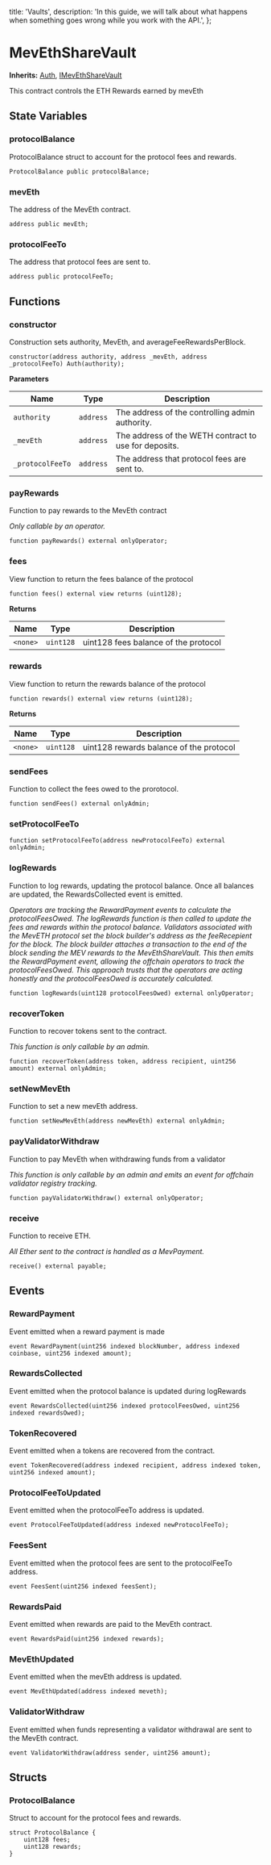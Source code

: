   title: 'Vaults',
  description:
    'In this guide, we will talk about what happens when something goes wrong while you work with the API.',
};

# MevEthShareVault



**Inherits:**
[Auth](/src/libraries/Auth.sol/contract.Auth.md), [IMevEthShareVault](/src/interfaces/IMevEthShareVault.sol/interface.IMevEthShareVault.md)

This contract controls the ETH Rewards earned by mevEth

## State Variables

### protocolBalance

ProtocolBalance struct to account for the protocol fees and rewards.

```solidity
ProtocolBalance public protocolBalance;
```

### mevEth

The address of the MevEth contract.

```solidity
address public mevEth;
```

### protocolFeeTo

The address that protocol fees are sent to.

```solidity
address public protocolFeeTo;
```

## Functions

### constructor

Construction sets authority, MevEth, and averageFeeRewardsPerBlock.

```solidity
constructor(address authority, address _mevEth, address _protocolFeeTo) Auth(authority);
```

**Parameters**

| Name             | Type      | Description                                           |
| ---------------- | --------- | ----------------------------------------------------- |
| `authority`      | `address` | The address of the controlling admin authority.       |
| `_mevEth`        | `address` | The address of the WETH contract to use for deposits. |
| `_protocolFeeTo` | `address` | The address that protocol fees are sent to.           |

### payRewards

Function to pay rewards to the MevEth contract

_Only callable by an operator._

```solidity
function payRewards() external onlyOperator;
```

### fees

View function to return the fees balance of the protocol

```solidity
function fees() external view returns (uint128);
```

**Returns**

| Name     | Type      | Description                          |
| -------- | --------- | ------------------------------------ |
| `<none>` | `uint128` | uint128 fees balance of the protocol |

### rewards

View function to return the rewards balance of the protocol

```solidity
function rewards() external view returns (uint128);
```

**Returns**

| Name     | Type      | Description                             |
| -------- | --------- | --------------------------------------- |
| `<none>` | `uint128` | uint128 rewards balance of the protocol |

### sendFees

Function to collect the fees owed to the prorotocol.

```solidity
function sendFees() external onlyAdmin;
```

### setProtocolFeeTo

```solidity
function setProtocolFeeTo(address newProtocolFeeTo) external onlyAdmin;
```

### logRewards

Function to log rewards, updating the protocol balance. Once all balances are updated, the RewardsCollected event is emitted.

_Operators are tracking the RewardPayment events to calculate the protocolFeesOwed.
The logRewards function is then called to update the fees and rewards within the protocol balance.
Validators associated with the MevETH protocol set the block builder's address as the feeRecepient for the block.
The block builder attaches a transaction to the end of the block sending the MEV rewards to the MevEthShareVault.
This then emits the RewardPayment event, allowing the offchain operators to track the protocolFeesOwed.
This approach trusts that the operators are acting honestly and the protocolFeesOwed is accurately calculated._

```solidity
function logRewards(uint128 protocolFeesOwed) external onlyOperator;
```

### recoverToken

Function to recover tokens sent to the contract.

_This function is only callable by an admin._

```solidity
function recoverToken(address token, address recipient, uint256 amount) external onlyAdmin;
```

### setNewMevEth

Function to set a new mevEth address.

```solidity
function setNewMevEth(address newMevEth) external onlyAdmin;
```

### payValidatorWithdraw

Function to pay MevEth when withdrawing funds from a validator

_This function is only callable by an admin and emits an event for offchain validator registry tracking._

```solidity
function payValidatorWithdraw() external onlyOperator;
```

### receive

Function to receive ETH.

_All Ether sent to the contract is handled as a MevPayment._

```solidity
receive() external payable;
```

## Events

### RewardPayment

Event emitted when a reward payment is made

```solidity
event RewardPayment(uint256 indexed blockNumber, address indexed coinbase, uint256 indexed amount);
```

### RewardsCollected

Event emitted when the protocol balance is updated during logRewards

```solidity
event RewardsCollected(uint256 indexed protocolFeesOwed, uint256 indexed rewardsOwed);
```

### TokenRecovered

Event emitted when a tokens are recovered from the contract.

```solidity
event TokenRecovered(address indexed recipient, address indexed token, uint256 indexed amount);
```

### ProtocolFeeToUpdated

Event emitted when the protocolFeeTo address is updated.

```solidity
event ProtocolFeeToUpdated(address indexed newProtocolFeeTo);
```

### FeesSent

Event emitted when the protocol fees are sent to the protocolFeeTo address.

```solidity
event FeesSent(uint256 indexed feesSent);
```

### RewardsPaid

Event emitted when rewards are paid to the MevEth contract.

```solidity
event RewardsPaid(uint256 indexed rewards);
```

### MevEthUpdated

Event emitted when the mevEth address is updated.

```solidity
event MevEthUpdated(address indexed meveth);
```

### ValidatorWithdraw

Event emitted when funds representing a validator withdrawal are sent to the MevEth contract.

```solidity
event ValidatorWithdraw(address sender, uint256 amount);
```

## Structs

### ProtocolBalance

Struct to account for the protocol fees and rewards.

```solidity
struct ProtocolBalance {
    uint128 fees;
    uint128 rewards;
}
```
